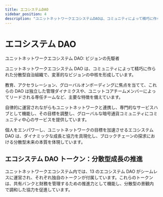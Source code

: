 ```yaml
---
title: エコシステムDAO
sidebar_position: 4
description: "ユニットネットワークエコシステムDAOは、コミュニティによって精巧に作られた分散型自治組織で、変革的なビジョンの中核を形成しています。"
---
```


# エコシステム DAO

ユニットネットワークエコシステム DAO: ビジョンの先駆者

ユニットネットワークエコシステム DAO は、コミュニティによって精巧に作られた分散型自治組織で、変革的なビジョンの中核を形成しています。

教育、アクセラレーション、グローバルオンボーディングに焦点を当てて、これらの DAO は独立した管理ダイナミクスや、ユニットコアチームメンバーによってリードされる専任チームなど、主要な特徴を備えています。

自律的に運営されながらもユニットネットワークと連携し、専門的なサービスハブとして機能し、その目標を調整し、グローバルな暗号通貨コミュニティにコミュニティ中心のサービスを提供しています。

個人をエンパワーし、ユニットネットワークの目標を加速させるエコシステム DAO は、ダイナミックな成長と協力を具現化し、ブロックチェーンの探求における分散型未来の本質を体現しています。

## エコシステム DAO トークン：分散型成長の推進

ユニットネットワークエコシステム内では、13 のエコシステム DAO がシームレスに運営され、それぞれ独自のトークンが付属しています。これらのトークンは、共有バンクと財務を管理するための推進力として機能し、分散型の景観内で調和した協力を促進しています。


<DocCardList />
